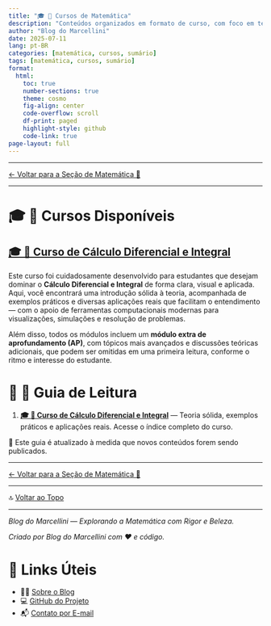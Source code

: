```yaml
---
title: "🎓 🧮 Cursos de Matemática"
description: "Conteúdos organizados em formato de curso, com foco em temas fundamentais da matemática, explicações passo a passo, exemplos resolvidos e exercícios aplicados."
author: "Blog do Marcellini"
date: 2025-07-11
lang: pt-BR
categories: [matemática, cursos, sumário]
tags: [matemática, cursos, sumário]
format:
  html:
    toc: true
    number-sections: true
    theme: cosmo
    fig-align: center
    code-overflow: scroll
    df-print: paged
    highlight-style: github
    code-link: true
page-layout: full
---
```


---

[← Voltar para a Seção de Matemática 🧮](/posts/matematica/)

---

# 🎓 🧮 Cursos Disponíveis


## [🎓 🧮 Curso de Cálculo Diferencial e Integral](calculo/index.qmd)

Este curso foi cuidadosamente desenvolvido para estudantes que desejam dominar o **Cálculo Diferencial e Integral** de forma clara, visual e aplicada. Aqui, você encontrará uma introdução sólida à teoria, acompanhada de exemplos práticos e diversas aplicações reais que facilitam o entendimento — com o apoio de ferramentas computacionais modernas para visualizações, simulações e resolução de problemas.

::: {.callout-tip} 

Além disso, todos os módulos incluem um **módulo extra de aprofundamento (AP)**, com tópicos mais avançados e discussões teóricas adicionais, que podem ser omitidas em uma primeira leitura, conforme o ritmo e interesse do estudante.

:::

# 📖 🧮 Guia de Leitura

1. **[🎓 🧮 Curso de Cálculo Diferencial e Integral](calculo/index.qmd)** — Teoria sólida, exemplos práticos e aplicações reais. Acesse o índice completo do curso.

📌 Este guia é atualizado à medida que novos conteúdos forem sendo publicados.

---

[← Voltar para a Seção de Matemática 🧮](/posts/matematica/)

---

🔝 [Voltar ao Topo](index.qmd)

---

*Blog do Marcellini — Explorando a Matemática com Rigor e Beleza.*

:::{.callout-note}
*Criado por Blog do Marcellini com ❤️ e código.*
:::

# 🔗 Links Úteis

- 🧑‍🏫 [Sobre o Blog](../../../posts/pessoal/sobre-o-blog.qmd)
- 💻 <a href="https://github.com/marcellini-celso/blog-marcellini-V2.git" target="_blank">GitHub do Projeto</a>
- 📬 [Contato por E-mail](mailto:prof.marcellini@gmail.com)

